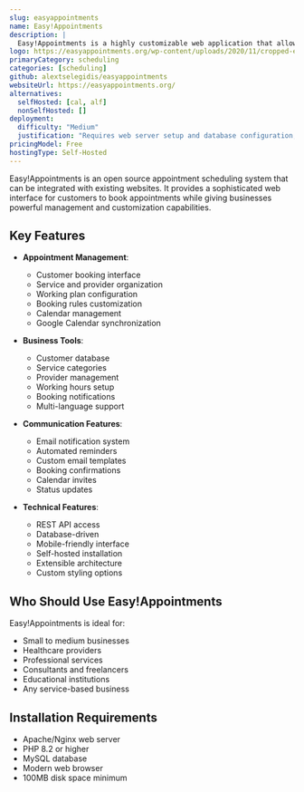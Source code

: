 ```yaml
---
slug: easyappointments
name: Easy!Appointments
description: |
  Easy!Appointments is a highly customizable web application that allows customers to book appointments through a web interface, with features like Google Calendar sync, email notifications, and multi-language support.
logo: https://easyappointments.org/wp-content/uploads/2020/11/cropped-easyappointments-logo-512-32x32.png
primaryCategory: scheduling
categories: [scheduling]
github: alextselegidis/easyappointments
websiteUrl: https://easyappointments.org/
alternatives:
  selfHosted: [cal, alf]
  nonSelfHosted: []
deployment:
  difficulty: "Medium"
  justification: "Requires web server setup and database configuration, but has detailed documentation."
pricingModel: Free
hostingType: Self-Hosted
---
```


Easy!Appointments is an open source appointment scheduling system that can be integrated with existing websites. It provides a sophisticated web interface for customers to book appointments while giving businesses powerful management and customization capabilities.

## Key Features

- **Appointment Management**:

  - Customer booking interface
  - Service and provider organization
  - Working plan configuration
  - Booking rules customization
  - Calendar management
  - Google Calendar synchronization

- **Business Tools**:

  - Customer database
  - Service categories
  - Provider management
  - Working hours setup
  - Booking notifications
  - Multi-language support

- **Communication Features**:

  - Email notification system
  - Automated reminders
  - Custom email templates
  - Booking confirmations
  - Calendar invites
  - Status updates

- **Technical Features**:
  - REST API access
  - Database-driven
  - Mobile-friendly interface
  - Self-hosted installation
  - Extensible architecture
  - Custom styling options

## Who Should Use Easy!Appointments

Easy!Appointments is ideal for:

- Small to medium businesses
- Healthcare providers
- Professional services
- Consultants and freelancers
- Educational institutions
- Any service-based business

## Installation Requirements

- Apache/Nginx web server
- PHP 8.2 or higher
- MySQL database
- Modern web browser
- 100MB disk space minimum
